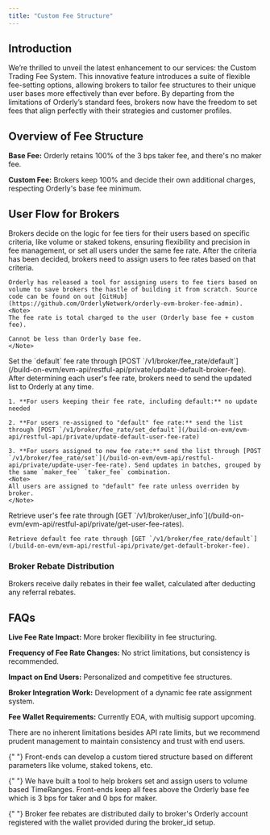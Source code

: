 ```yaml
---
title: "Custom Fee Structure"
---
```


## Introduction

We’re thrilled to unveil the latest enhancement to our services: the Custom Trading Fee System. This innovative feature introduces a suite of flexible fee-setting options, allowing brokers to tailor fee structures to their unique user bases more effectively than ever before. By departing from the limitations of Orderly’s standard fees, brokers now have the freedom to set fees that align perfectly with their strategies and customer profiles.

## Overview of Fee Structure

**Base Fee:** Orderly retains 100% of the 3 bps taker fee, and there's no maker fee.

**Custom Fee:** Brokers keep 100% and decide their own additional charges, respecting Orderly's base fee minimum.

## User Flow for Brokers

<Steps>
  <Step title="Determining the fee tiers">
    Brokers decide on the logic for fee tiers for their users based on specific criteria, like volume or staked tokens, ensuring flexibility and precision in fee management, or set all users under the same fee rate.
  </Step>
  <Step title="Calculating the fee rates">
    After the criteria has been decided, brokers need to assign users to fee rates based on that criteria. 
    
    Orderly has released a tool for assigning users to fee tiers based on volume to save brokers the hastle of building it from scratch. Source code can be found on out [GitHub](https://github.com/OrderlyNetwork/orderly-evm-broker-fee-admin).
    <Note>
    The fee rate is total charged to the user (Orderly base fee + custom fee).

    Cannot be less than Orderly base fee.
    </Note>

  </Step>
    <Step title="Set the default fee rate">
    Set the `default` fee rate through [POST `/v1/broker/fee_rate/default`](/build-on-evm/evm-api/restful-api/private/update-default-broker-fee).
  </Step>
  <Step title="Setting the fees">
    After determining each user's fee rate, brokers need to send the updated list to Orderly at any time.

    1. **For users keeping their fee rate, including default:** no update needed

    2. **For users re-assigned to "default" fee rate:** send the list through [POST `/v1/broker/fee_rate/set_default`](/build-on-evm/evm-api/restful-api/private/update-default-user-fee-rate)

    3. **For users assigned to new fee rate:** send the list through [POST `/v1/broker/fee_rate/set`](/build-on-evm/evm-api/restful-api/private/update-user-fee-rate). Send updates in batches, grouped by the same `maker_fee` `taker_fee` combination.
    <Note>
    All users are assigned to "default" fee rate unless overriden by broker.
    </Note>

  </Step>
      <Step title="Retrive user fee rates">
    Retrieve user's fee rate through [GET `/v1/broker/user_info`](/build-on-evm/evm-api/restful-api/private/get-user-fee-rates).

    Retrieve default fee rate through [GET `/v1/broker/fee_rate/default`](/build-on-evm/evm-api/restful-api/private/get-default-broker-fee).

  </Step>
</Steps>

### Broker Rebate Distribution

Brokers receive daily rebates in their fee wallet, calculated after deducting any referral rebates.

## FAQs

**Live Fee Rate Impact:** More broker flexibility in fee structuring.

**Frequency of Fee Rate Changes:** No strict limitations, but consistency is recommended.

**Impact on End Users:** Personalized and competitive fee structures.

**Broker Integration Work:** Development of a dynamic fee rate assignment system.

**Fee Wallet Requirements:** Currently EOA, with multisig support upcoming.

<AccordionGroup>
  <Accordion title="Will there be limitations on how often fee rates can be changed? ">
There are no inherent limitations besides API rate limits, but we recommend prudent management to maintain consistency and trust with end users.
  </Accordion>

{" "}
<Accordion title="How to set fees for users?">
  Front-ends can develop a custom tiered structure based on different parameters like volume, staked
  tokens, etc.
</Accordion>

{" "}
<Accordion title="Can I get help determining and setting fees for the users?">
  We have built a tool to help brokers set and assign users to volume based TimeRanges.
</Accordion>
<Accordion title="How does rebate work for front-ends?">
  Front-ends keep all fees above the Orderly base fee which is 3 bps for taker and 0 bps for maker.
</Accordion>

{" "}
<Accordion title="How are fee rebates distributed?">
  Broker fee rebates are distributed daily to broker's Orderly account registered with the wallet
  provided during the broker_id setup.
</Accordion>

</AccordionGroup>
